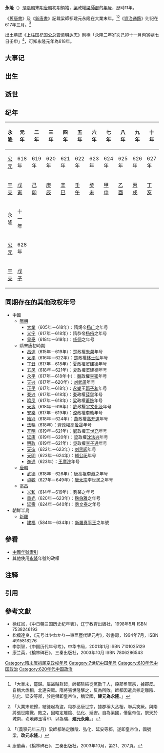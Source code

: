 {{Eranamebox|年号=永隆
|起讫时间= 618年－628年四月
|政权= 梁
|帝王= 梁師都
|历时= 11年
|timeline= <timeline>
ImageSize  = width:200 height:50
PlotArea   = width:180 height:30 left:10 bottom:20
TimeAxis   = orientation:horizontal
DateFormat = yyyy
Period     = from:581 till:907
AlignBars  = early
ScaleMajor = increment:37 start:581
Colors =
  id:canvas value:rgb(1,1,0.85)
BackgroundColors = canvas:canvas
PlotData =
  width:15 color:black
  bar:era from:start till:end
  bar:era from:581 till:618 color:black
  bar:era from:618 till:907 color:red
  bar:era from:618 till:628 color:green
  bar:era from:618 till:628 color:blue
</timeline>
|说明= {{fontcolor|blue|永隆}}在隋朝、{{fontcolor|red|唐朝}}和{{fontcolor|green|梁師都}}时期的位置。 
}}
'''永隆'''（{{kj|618年||628年|四月}}）{{noteTag|据《资治通鉴》，梁师都建元称帝在617年三月<ref>李崇智《中國歷代年號考》，第63頁。</ref>；但《梁明达墓志》首句即“永隆二年岁次己卯十一月丙寅朔七日壬申”，故永隆元年当为618年。今从后者。}}是[[隋朝|隋朝]]末期[[唐朝|唐朝]]初期領袖，[[梁|梁]]政權[[梁師都|梁師都]]的[[年号|年号]]，歷時11年。

《[[舊唐書|舊唐書]]》及《[[新唐書|新唐書]]》記載梁師都建元永隆在大業末年。<ref>{{cite wikisource|title=舊唐書列傳第六梁師都|last=劉昫|wslink=zh:舊唐書/卷56}}「大業末，罷歸。屬盜賊群起，師都陰結徒黨數千人，殺郡丞唐宗，據郡反。自稱大丞相，北連突厥。隋將張世隆擊之，反為所敗。師都因遣兵掠定雕陰、弘化、延安等郡，於是僭即皇帝位，稱梁國，'''建元為永隆'''。」</ref><ref>{{cite wikisource|title=新唐書列傳第十二梁師都|last=歐陽脩|wslink=zh:新唐書/卷087}}「大業末罷歸，結徒起為盜，殺郡丞唐世宗，據郡稱大丞相，聯兵突厥。與隋將張世隆戰，敗之，因略定雕陰、弘化、延安。自為梁國，僭皇帝位，祭天於城南，坎地瘞玉得印，以為瑞，'''建元永隆'''。」</ref>《[[資治通鑑|資治通鑑]]》則記在617年三月。<ref>{{cite wikisource|title=資治通鑑隋紀七|last=司馬光|wslink=zh:資治通鑒 (胡三省音注)/卷183}}「〔義寧元年三月〕梁師都略定雕陰、弘化、延安等郡，遂即皇帝位，國號梁，'''改元永隆'''。」</ref>

出土墓誌《[[:s:梁明达墓志|上柱国杞国公总管梁明达志]]》則稱「永隆二年岁次己卯十一月丙寅朔七日壬申」<ref>康蘭英，《榆林碑石》，三秦出版社，2003年10月，第21、207頁。</ref>，可知永隆元年為618年。

==大事记==

==出生==

==逝世==

==纪年==

{| class="wikitable"  style="text-align:center;"
!永隆!!元年!!二年!!三年!!四年!!五年!!六年!!七年!!八年!!九年!!十年
|-
![[公元|公元]]
|618年||619年||620年||621年||622年||623年||624年||625年||626年||627年
|-
![[干支|干支]]
|[[戊寅|戊寅]]||[[己卯|己卯]]||[[庚辰|庚辰]]||[[辛巳|辛巳]]||[[壬午|壬午]]||[[癸未|癸未]]||[[甲申|甲申]]||[[乙酉|乙酉]]||[[丙戌|丙戌]]||[[丁亥|丁亥]]
|-
!永隆!!十一年
|-
![[公元|公元]]
|628年
|-
![[干支|干支]]
|[[戊子|戊子]]
|}

==同期存在的其他政权年号==
*中國
**[[隋朝|隋朝]]
***[[大业_(年号)|大業]]（605年－618年）：隋煬帝[[杨广|杨广]]之年号
***[[义宁|义宁]]（617年－618年）：隋恭帝[[杨侑|杨侑]]之年号
***[[皇泰|皇泰]]（618年－619年）：[[杨侗|杨侗]]之年号
**隋末唐初時期
***[[昌達|昌達]]（615年－619年）：[[楚|楚]]政權[[朱粲|朱粲]]年号
***[[太平_(林士弘)|太平]]（616年－622年）：[[楚|楚]]政權[[林士弘|林士弘]]年号
***[[丁丑_(窦建德)|丁丑]]（617年－618年）：[[夏|夏]]政權[[窦建德|窦建德]]年号
***[[五凤_(窦建德)|五凤]]（618年－621年）：夏政權窦建德年号
***[[永平_(李密)|永平]]（617年－618年十）：[[魏|魏]]政權[[李密_(隋)|李密]]年号
***[[天兴_(刘武周)|天兴]]（617年－620年）：[[刘武周|刘武周]]年号
***[[正平_(郭子和)|正平]]（617年－618年）：[[永樂|永樂]]王[[郭子和|郭子和]]年号
***[[秦兴|秦兴]]（617年－618年）：[[秦|秦]]政權[[薛擧|薛擧]]年号
***[[鸣凤|鸣凤]]（617年－618年）：[[梁|梁]]政權[[蕭銑|蕭銑]]年号
***[[天壽_(宇文化及)|天壽]]（618年－619年）：[[許|許]]政權[[宇文化及|宇文化及]]年号
***[[安樂|安樂]]（617年－619年）：[[涼|涼]]政權[[李軌|李軌]]年号
***[[始兴_(高开道)|始兴]]（618年－624年）：[[燕|燕]]政權[[高开道|高开道]]年号
***[[法輪_(高曇晟)|法輪]]（618年）：[[齊|齊]]政權[[高曇晟|高曇晟]]年号
***[[开明_(王世充)|开明]]（619年－621年）：[[鄭|鄭]]政權[[王世充|王世充]]年号
***[[延康_(沈法兴)|延康]]（619年－620年）：[[梁|梁]]政權[[沈法兴|沈法兴]]年号
***[[明政_(李子通)|明政]]（619年－621年）：[[吳|吳]]政權[[李子通|李子通]]年号
***[[天造|天造]]（622年－623年）：[[刘黑闼|刘黑闼]]年号
***[[天明_(輔公祏)|天明]]（623年－624年）：[[輔公祏|輔公祏]]年号
***[[進通|進通]]（623年）：[[王摩沙|王摩沙]]年号
**[[唐朝|唐朝]]
***[[武德|武德]]（618年－626年）：唐高祖[[李淵|李淵]]之年号
***[[貞觀|貞觀]]（627年－649年）：[[唐太宗|唐太宗]]李世民之年号
**[[麴氏高昌|高昌]]
***[[义和_(高昌)|义和]]（614年－619年）：麴某之年号
***[[重光|重光]]（620年－623年）：[[麴伯雅|麴伯雅]]之年号
***[[延壽_(高昌)|延壽]]（624年－640年）：[[麴文泰|麴文泰]]之年号
*朝鮮半島
**[[新羅|新羅]]
***[[建福_(新羅)|建福]]（584年－634年）：[[新羅真平王|新羅真平王]]之年號

==參看==
*[[中国年号列表#隋朝|中國年號索引]]
*其他使用[[永隆|永隆]]年號的政權

==注释==
{{NoteFoot}}

==引用==
{{reflist}}

==參考文獻==
*徐红岚，《中日朝三国历史纪年表》，辽宁教育出版社，1998年5月 ISBN 7538246193
*松橋達良，《元号はやわかり—東亜歷代建元考》，砂書房，1994年7月，ISBN 4915818276
*李崇智，《中国历代年号考》，中华书局，2001年1月 ISBN 7101025129
*康兰英，《榆林碑石》，三秦出版社，2003年10月 ISBN 7806286543

{{隋朝年号}}

[[Category:隋末唐初民变政权年号|Category:隋末唐初民变政权年号]]
[[Category:7世纪中国年号|Category:7世纪中国年号]]
[[Category:610年代中国政治|Category:610年代中国政治]]
[[Category:620年代中国政治|Category:620年代中国政治]]